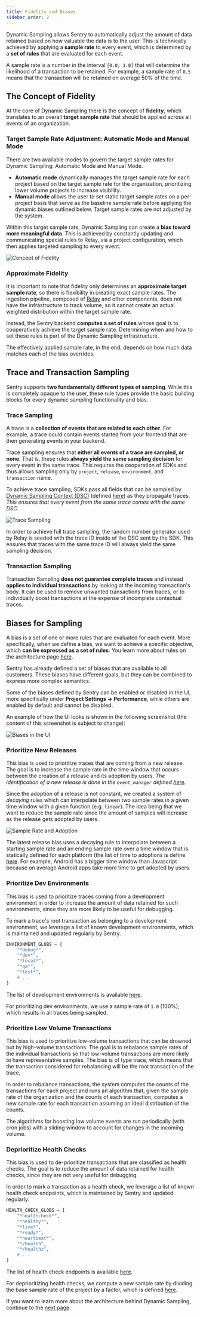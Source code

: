 ```yaml
---
title: Fidelity and Biases
sidebar_order: 2
---
```


Dynamic Sampling allows Sentry to automatically adjust the amount of data retained based on how valuable the data is to the user. This is technically achieved by applying a **sample rate** to every event, which is determined by a **set of rules** that are evaluated for each event.

<Alert title="✨ Note" level="info">

A sample rate is a number in the interval `[0.0, 1.0]` that will determine the likelihood of a transaction to be retained. For example, a sample rate of `0.5` means that the transaction will be retained on average 50% of the time.

</Alert>

## The Concept of Fidelity

At the core of Dynamic Sampling there is the concept of **fidelity**, which translates to an overall **target sample rate** that should be applied across all events of an organization.

### Target Sample Rate Adjustment: Automatic Mode and Manual Mode
There are two available modes to govern the target sample rates for Dynamic Sampling: Automatic Mode and Manual Mode.
- **Automatic mode** dynamically manages the target sample rate for each project based on the target sample rate for the organization, prioritizing lower volume projects to increase visibility.
- **Manual mode** allows the user to set static target sample rates on a per-project basis that serve as the baseline sample rate before applying the dynamic biases outlined below. Target sample rates are not adjusted by the system. 

Within this target sample rate, Dynamic Sampling can create a **bias toward more meaningful data**. This is achieved by constantly updating and communicating special rules to Relay, via a project configuration, which then applies targeted sampling to every event.

![Concept of Fidelity](./images/fidelityAndPriorities.png)

### Approximate Fidelity

It is important to note that fidelity only determines an **approximate target sample rate**, so there is flexibility in creating exact sample rates. The ingestion pipeline, composed of [Relay](https://docs.sentry.io/product/relay/) and other components, does not have the infrastructure to track volume, so it cannot create an actual weighted distribution within the target sample rate.

Instead, the Sentry backend **computes a set of rules** whose goal is to cooperatively achieve the target sample rate. Determining when and how to set these rules is part of the Dynamic Sampling infrastructure.

<Alert title="✨ Note" level="info">

The effectively applied sample rate, in the end, depends on how much data matches each of the bias overrides.

</Alert>

## Trace and Transaction Sampling

Sentry supports **two fundamentally different types of sampling**. While this is completely opaque to the user, these rule types provide the basic building blocks for every dynamic sampling functionality and bias.

### Trace Sampling

A trace is a **collection of events that are related to each other**. For example, a trace could contain events started from your frontend that are then generating events in your backend.

Trace sampling ensures that **either all events of a trace are sampled, or none**. That is, these rules **always yield the same sampling decision** for every event in the same trace. This requires the cooperation of SDKs and thus allows sampling only by `project`, `release`, `environment`, and `transaction` name.

To achieve trace sampling, SDKs pass all fields that can be sampled by [Dynamic Sampling Context (DSC)](/sdk/performance/dynamic-sampling-context/) (defined [here](https://getsentry.github.io/relay/relay_sampling/dsc/struct.DynamicSamplingContext.html)) as they propagate traces. _This ensures that every event from the same trace comes with the same DSC._

![Trace Sampling](./images/traceSampling.png)

<Alert title="✨ Note" level="info">

In order to achieve full trace sampling, the random number generator used by Relay is seeded with the trace ID inside of the DSC sent by the SDK. This ensures that traces with the same trace ID will always yield the same sampling decision.

</Alert>

### Transaction Sampling

Transaction Sampling **does not guarantee complete traces** and instead **applies to individual transactions** by looking at the incoming transaction's body. It can be used to remove unwanted transactions from traces, or to individually boost transactions at the expense of incomplete contextual traces.

## Biases for Sampling

A bias is a set of one or more rules that are evaluated for each event. More specifically, when we define a bias, we want to achieve a specific objective, which **can be expressed as a set of rules**. You learn more about rules on the architecture page [here](/dynamic-sampling/architecture/).

Sentry has already defined a set of biases that are available to all customers. These biases have different goals, but they can be combined to express more complex semantics.

Some of the biases defined by Sentry can be enabled or disabled in the UI, more specifically under **Project Settings -> Performance**, while others are enabled by default and cannot be disabled.

An example of how the UI looks is shown in the following screenshot (the content of this screenshot is subject to change):

![Biases in the UI](./images/biasesUI.png)



### Prioritize New Releases

This bias is used to prioritize traces that are coming from a new release. The goal is to increase the sample rate in the time window that occurs between the creation of a release and its adoption by users. _The identification of a new release is done in the `event_manager` defined [here](https://github.com/getsentry/sentry/blob/master/src/sentry/event_manager.py#L937-L937)._

Since the adoption of a release is not constant, we created a system of _decaying_ rules which can interpolate between two sample rates in a given time window with a given function (e.g. `linear`). The idea being that we want to reduce the sample rate since the amount of samples will increase as the release gets adopted by users.

![Sample Rate and Adoption](./images/sampleRateAndAdoption.png)

The latest release bias uses a decaying rule to interpolate between a starting sample rate and an ending sample rate over a time window that is statically defined for each platform (the list of time to adoptions is define [here](https://github.com/getsentry/sentry/blob/master/src/sentry/dynamic_sampling/rules/helpers/time_to_adoptions.py#L26-L26). For example, Android has a bigger time window than Javascript because on average Android apps take more time to get adopted by users.

### Prioritize Dev Environments

This bias is used to prioritize traces coming from a development environment in order to increase the amount of data retained for such environments, since they are more likely to be useful for debugging.

To mark a trace's root transaction as belonging to a development environment, we leverage a list of known development environments, which is maintained and updated regularly by Sentry.

```python
ENVIRONMENT_GLOBS = [
    "*debug*",
    "*dev*",
    "*local*",
    "*qa*",
    "*test*",
    # ...
]
```

The list of development environments is available [here](https://github.com/getsentry/sentry/blob/4cb0d863de1ef8e3440153cb440eaca8025dee0d/src/sentry/dynamic_sampling/rules/biases/boost_environments_bias.py#L7).

For prioritizing dev environments, we use a sample rate of `1.0` (100%), which results in all traces being sampled.


### Prioritize Low Volume Transactions
This bias is used to prioritize low-volume transactions that can be drowned out by high-volume transactions. The goal is to rebalance sample rates of the individual transactions so that low-volume transactions are more likely to have representative samples. The bias is of type trace, which means that the transaction considered for rebalancing will be the root transaction of the trace.

In order to rebalance transactions, the system computes the counts of the transactions for each project and runs an algorithm that, given the sample rate of the organization and the counts of each transaction, computes a new sample rate for each transaction assuming an ideal distribution of the counts.

<Alert title="✨ Note" level="info">

The algorithms for boosting low volume events are run periodically (with cron jobs) with a sliding window to account for changes in the incoming volume.

</Alert>

### Deprioritize Health Checks

This bias is used to de-prioritize transactions that are classified as health checks. The goal is to reduce the amount of data retained for health checks, since they are not very useful for debugging.

In order to mark a transaction as a health check, we leverage a list of known health check endpoints, which is maintained by Sentry and updated regularly.

```python
HEALTH_CHECK_GLOBS = [
    "*healthcheck*",
    "*healthy*",
    "*live*",
    "*ready*",
    "*heartbeat*",
    "*/health",
    "*/healthz",
    # ...
]
```

The list of health check endpoints is available [here](https://github.com/getsentry/sentry/blob/4cb0d863de1ef8e3440153cb440eaca8025dee0d/src/sentry/dynamic_sampling/rules/biases/ignore_health_checks_bias.py#L14).

For deprioritizing health checks, we compute a new sample rate by dividing the base sample rate of the project by a factor, which is defined [here](https://github.com/getsentry/sentry/blob/master/src/sentry/dynamic_sampling/rules/utils.py#L13-L13).


If you want to learn more about the architecture behind Dynamic Sampling, continue to the [next page](/dynamic-sampling/architecture/).
